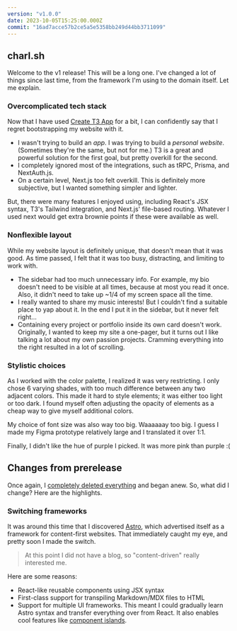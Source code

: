 ```yaml
---
version: "v1.0.0"
date: 2023-10-05T15:25:00.000Z
commit: "16ad7acce57b2ce5a5e5358bb249d44bb3711099"
---
```


## charl.sh

Welcome to the v1 release! This will be a long one. I've changed a lot of things since last time, from the framework I'm using to the domain itself. Let me explain.

### Overcomplicated tech stack

Now that I have used [Create T3 App](https://create.t3.gg) for a bit, I can confidently say that I regret bootstrapping my website with it.

- I wasn't trying to build an _app_. I was trying to build a _personal website_. (Sometimes they're the same, but not for me.) T3 is a great and powerful solution for the first goal, but pretty overkill for the second.
- I completely ignored most of the integrations, such as tRPC, Prisma, and NextAuth.js.
- On a certain level, Next.js too felt overkill. This is definitely more subjective, but I wanted something simpler and lighter.

But, there were many features I enjoyed using, including React's JSX syntax, T3's Tailwind integration, and Next.js' file-based routing. Whatever I used next would get extra brownie points if these were available as well.

### Nonflexible layout

While my website layout is definitely unique, that doesn't mean that it was good. As time passed, I felt that it was too busy, distracting, and limiting to work with.

- The sidebar had too much unnecessary info. For example, my bio doesn't need to be visible at all times, because at most you read it once. Also, it didn't need to take up ~1/4 of my screen space all the time.
- I really wanted to share my music interests! But I couldn't find a suitable place to yap about it. In the end I put it in the sidebar, but it never felt right...
- Containing every project or portfolio inside its own card doesn't work. Originally, I wanted to keep my site a one-pager, but it turns out I like talking a lot about my own passion projects. Cramming everything into the right resulted in a lot of scrolling.

### Stylistic choices

As I worked with the color palette, I realized it was very restricting. I only chose 6 varying shades, with too much difference between any two adjacent colors. This made it hard to style elements; it was either too light or too dark. I found myself often adjusting the opacity of elements as a cheap way to give myself additional colors.

My choice of font size was also way too big. Waaaaaay too big. I guess I made my Figma prototype relatively large and I translated it over 1:1.

Finally, I didn't like the hue of purple I picked. It was more pink than purple :\(

## Changes from prerelease

Once again, I [completely deleted everything](https://github.com/aczw/personal-website/commit/1eaafc382b2bcd085272c8bd36f815cce41b1a7c) and began anew. So, what did I change? Here are the highlights.

### Switching frameworks

It was around this time that I discovered [Astro](https://astro.build/), which advertised itself as a framework for content-first websites. That immediately caught my eye, and pretty soon I made the switch.

> At this point I did not have a blog, so "content-driven" really interested me.

Here are some reasons:

- React-like reusable components using JSX syntax
- First-class support for transpiling Markdown/MDX files to HTML
- Support for multiple UI frameworks. This meant I could gradually learn Astro syntax and transfer everything over from React. It also enables cool features like [component islands](https://docs.astro.build/en/concepts/islands/).
